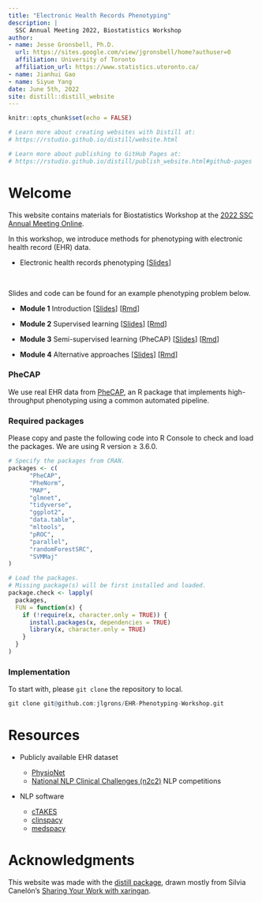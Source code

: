 ```yaml
---
title: "Electronic Health Records Phenotyping"
description: |
  SSC Annual Meeting 2022, Biostatistics Workshop
author: 
- name: Jesse Gronsbell, Ph.D.
  url: https://sites.google.com/view/jgronsbell/home?authuser=0
  affiliation: University of Toronto
  affiliation_url: https://www.statistics.utoronto.ca/
- name: Jianhui Gao
- name: Siyue Yang
date: June 5th, 2022
site: distill::distill_website
---
```


```r
knitr::opts_chunk$set(echo = FALSE)

# Learn more about creating websites with Distill at:
# https://rstudio.github.io/distill/website.html

# Learn more about publishing to GitHub Pages at:
# https://rstudio.github.io/distill/publish_website.html#github-pages
```

# Welcome

This website contains materials for Biostatistics Workshop at the [2022 SSC Annual Meeting Online](https://ssc.ca/en/meetings/annual/2022-annual-meeting). 

In this workshop, we introduce methods for phenotyping with electronic health record (EHR) data.  

- Electronic health records phenotyping [[Slides](https://github.com/jlgrons/EHR-Phenotyping-Workshop/blob/main/slides/SSC_Workshop.pdf)]

<br>

Slides and code can be found for an example phenotyping problem below.

- **Module 1** Introduction [[Slides](https://github.com/jlgrons/EHR-Phenotyping-Workshop/blob/main/module1/module1_slides.pdf)] [[Rmd](https://github.com/jlgrons/EHR-Phenotyping-Workshop/blob/main/module1/module1_slides.Rmd)]

- **Module 2** Supervised learning [[Slides](https://github.com/jlgrons/EHR-Phenotyping-Workshop/blob/main/module2/module2_slides.pdf)] [[Rmd](https://github.com/jlgrons/EHR-Phenotyping-Workshop/blob/main/module2/module2_slides.Rmd)]

- **Module 3** Semi-supervised learning (PheCAP)  [[Slides](https://github.com/jlgrons/EHR-Phenotyping-Workshop/blob/main/module3/module3_slides.pdf)] [[Rmd](https://github.com/jlgrons/EHR-Phenotyping-Workshop/blob/main/module3/module3_slides.Rmd)]

- **Module 4** Alternative approaches  [[Slides](https://github.com/jlgrons/EHR-Phenotyping-Workshop/blob/main/module4/module4_slides.pdf)] [[Rmd](https://github.com/jlgrons/EHR-Phenotyping-Workshop/blob/main/module4/module4_slides.Rmd)]



### PheCAP

We use real EHR data from [PheCAP](https://celehs.github.io/PheCAP/), an R package that implements high-throughput phenotyping using a common automated pipeline. 

### Required packages

Please copy and paste the following code into R Console to check and load the packages. We are using R version $\geq$ 3.6.0.

```r
# Specify the packages from CRAN.
packages <- c(
	  "PheCAP",     
	  "PheNorm",  
	  "MAP", 
	  "glmnet",     
	  "tidyverse",  
	  "ggplot2",  
	  "data.table", 
	  "mltools",  
	  "pROC",
	  "parallel",
	  "randomForestSRC",
	  "SVMMaj"
)

# Load the packages.
# Missing package(s) will be first installed and loaded.  
package.check <- lapply(
  packages,
  FUN = function(x) {
    if (!require(x, character.only = TRUE)) {
      install.packages(x, dependencies = TRUE)
      library(x, character.only = TRUE)
    }
  }
)
```

### Implementation

To start with, please `git clone` the repository to local. 

```r
git clone git@github.com:jlgrons/EHR-Phenotyping-Workshop.git
```


# Resources

- Publicly available EHR dataset

  - [PhysioNet](https://physionet.org/)
  - [National NLP Clinical Challenges (n2c2)](https://n2c2.dbmi.hms.harvard.edu/) NLP competitions
  
- NLP software
  - [cTAKES](https://ctakes.apache.org/)
  - [clinspacy](https://github.com/ML4LHS/clinspacy)
  - [medspacy](https://github.com/medspacy/medspacy)
  

# Acknowledgments {.appendix}

This website was made with the [distill package](https://rstudio.github.io/distill/), drawn mostly from Silvia Canelón’s [Sharing Your Work with xaringan](https://spcanelon.github.io/xaringan-basics-and-beyond/). 

